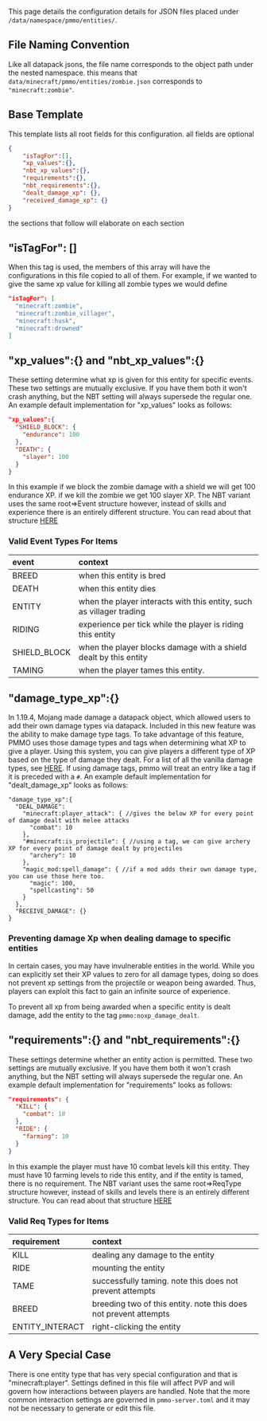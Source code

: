 This page details the configuration details for JSON files placed under `/data/namespace/pmmo/entities/`.

## File Naming Convention
Like all datapack jsons, the file name corresponds to the object path under the nested namespace.  this means that `data/minecraft/pmmo/entities/zombie.json` corresponds to `"minecraft:zombie"`.

## Base Template
This template lists all root fields for this configuration. all fields are optional
```json
{
    "isTagFor":[],
    "xp_values":{},
    "nbt_xp_values":{},
    "requirements":{},
    "nbt_requirements":{},
    "dealt_damage_xp": {},
    "received_damage_xp": {}
}
```
the sections that follow will elaborate on each section

## "isTagFor": []
When this tag is used, the members of this array will have the configurations in this file copied to all of them.  For example, if we wanted to give the same xp value for killing all zombie types we would define
```json
"isTagFor": [
  "minecraft:zombie",
  "minecraft:zombie_villager",
  "minecraft:husk",
  "minecraft:drowned"
]
```

## "xp_values":{} and "nbt_xp_values":{}
These setting determine what xp is given for this entity for specific events.  These two settings are mutually exclusive.  If you have them both it won't crash anything, but the NBT setting will always supersede the regular one.  An example default implementation for "xp_values" looks as follows:
```json
"xp_values":{
  "SHIELD_BLOCK": {
    "endurance": 100
  },
  "DEATH": {
    "slayer": 100
  }
}
```
In this example if we block the zombie damage with a shield we will get 100 endurance XP.  if we kill the zombie we get 100 slayer XP.  The NBT variant uses the same root=>Event structure however, instead of skills and experience there is an entirely different structure.  You can read about that structure [HERE](https://github.com/Caltinor/PMMO-and-NBT-Compat/wiki/Config-Structure-Overview)

### Valid Event Types For Items

| event        | context                                                              |
|:-------------|:---------------------------------------------------------------------|
| BREED        | when this entity is bred                                             |
| DEATH        | when this entity dies                                                |
| ENTITY       | when the player interacts with this entity, such as villager trading |
| RIDING       | experience per tick while the player is riding this entity           |
| SHIELD_BLOCK | when the player blocks damage with a shield dealt by this entity     |
| TAMING       | when the player tames this entity.                                   |


## "damage_type_xp":{}
In 1.19.4, Mojang made damage a datapack object, which allowed users to add their own damage types via datapack.  Included in this new feature was the ability to make damage type tags.  To take advantage of this feature, PMMO uses those damage types and tags when determining what XP to give a player.  Using this system, you can give players a different type of XP based on the type of damage they dealt.  For a list of all the vanilla damage types, see [HERE](damagetypes.mdx).  If using damage tags, pmmo will treat an entry like a tag if it is preceded with a `#`.  An example default implementation for "dealt_damage_xp" looks as follows:
```json5
"damage_type_xp":{
  "DEAL_DAMAGE":
    "minecraft:player_attack": { //gives the below XP for every point of damage dealt with melee attacks
      "combat": 10  
    },
    "#minecraft:is_projectile": { //using a tag, we can give archery XP for every point of damage dealt by projectiles
      "archery": 10
    },
    "magic_mod:spell_damage": { //if a mod adds their own damage type, you can use those here too.
      "magic": 100,
      "spellcasting": 50
    }
  },
  "RECEIVE_DAMAGE": {} 
}
```
### Preventing damage Xp when dealing damage to specific entities
In certain cases, you may have invulnerable entities in the world.  While you can explicitly set their XP values to zero for all damage types, doing so does not prevent xp settings from the projectile or weapon being awarded.  Thus, players can exploit this fact to gain an infinite source of experience.  

To prevent all xp from being awarded when a specific entity is dealt damage, add the entity to the tag `pmmo:noxp_damage_dealt`.

## "requirements":{} and "nbt_requirements":{}
These settings determine whether an entity action is permitted.  These two settings are mutually exclusive.  If you have them both it won't crash anything, but the NBT setting will always supersede the regular one.  An example default implementation for "requirements" looks as follows:
```json
"requirements": {
  "KILL": {
    "combat": 10
  },
  "RIDE": {
    "farming": 10
  }
}
```
In this example the player must have 10 combat levels kill this entity.  They must have 10 farming levels to ride this entity, and if the entity is tamed, there is no requirement.  The NBT variant uses the same root=>ReqType structure however, instead of skills and levels there is an entirely different structure.  You can read about that structure [HERE](https://github.com/Caltinor/PMMO-and-NBT-Compat/wiki/Config-Structure-Overview)

### Valid Req Types for Items

| requirement     | context                                                           |
|:----------------|:------------------------------------------------------------------|
| KILL            | dealing any damage to the entity                                  |
| RIDE            | mounting the entity                                               |
| TAME            | successfully taming.  note this does not prevent attempts         |
| BREED           | breeding two of this entity.  note this does not prevent attempts |
| ENTITY_INTERACT | right-clicking the entity                                         |

## A Very Special Case
There is one entity type that has very special configuration and that is "minecraft:player".  Settings defined in this file will affect PVP and will govern how interactions between players are handled.  Note that the more common interaction settings are governed in `pmmo-server.toml` and it may not be necessary to generate or edit this file.